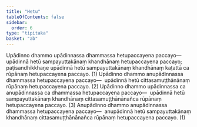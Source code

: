 ```yaml
---
title: "Hetu"
tableOfContents: false
sidebar:
  order: 6
type: "tipitaka"
basket: "ab"
---
```



<DynamicBreadcrumb />

<Division number="445">

<Paragraph number="3444">
Upādinno dhammo upādinnassa dhammassa hetupaccayena paccayo—  upādinnā hetū sampayuttakānaṃ khandhānaṃ hetupaccayena paccayo; paṭisandhikkhaṇe upādinnā hetū sampayuttakānaṃ khandhānaṃ kaṭattā ca rūpānaṃ hetupaccayena paccayo. (1)
</Paragraph>

<Paragraph number="3445">
Upādinno dhammo anupādinnassa dhammassa hetupaccayena paccayo—  upādinnā hetū cittasamuṭṭhānānaṃ rūpānaṃ hetupaccayena paccayo. (2)
</Paragraph>

<Paragraph number="3446">
Upādinno dhammo upādinnassa ca anupādinnassa ca dhammassa hetupaccayena paccayo—  upādinnā hetū sampayuttakānaṃ khandhānaṃ cittasamuṭṭhānānañca rūpānaṃ hetupaccayena paccayo. (3)
</Paragraph>

<Paragraph number="3447">
Anupādinno dhammo anupādinnassa dhammassa hetupaccayena paccayo—  anupādinnā hetū sampayuttakānaṃ khandhānaṃ cittasamuṭṭhānānañca rūpānaṃ hetupaccayena paccayo. (1)
</Paragraph>
</Division>